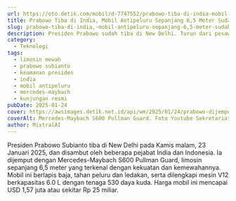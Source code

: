 ```yaml
---
url: https://oto.detik.com/mobil/d-7747552/prabowo-tiba-di-india-mobil-antipeluru-sepanjang-6-5-meter-sudah-menanti
title: Prabowo Tiba di India, Mobil Antipeluru Sepanjang 6,5 Meter Sudah Menanti
slug: prabowo-tiba-di-india,-mobil-antipeluru-sepanjang-6,5-meter-sudah-menanti
description: Presiden Prabowo sudah tiba di New Delhi. Turun dari pesawat, Prabowo sudah dijemput limosin sepanjang 6,5 meter.
category:
  - Teknologi
tags:
  - limosin mewah
  - prabowo subianto
  - keamanan presiden
  - india
  - mobil antipeluru
  - mercedes-maybach
  - kunjungan resmi
pubDate: 2025-01-24
cover: https://awsimages.detik.net.id/api/wm/2025/01/24/prabowo-dijemput-mercedes-maybach-s600-pullman-guard_169.png?wid=54&w=650&v=1&t=jpeg
coverAlt: Mercedes-Maybach S600 Pullman Guard. Foto Youtube Sekretariat Presiden
author: MixtralAI
---
```

Presiden Prabowo Subianto tiba di New Delhi pada Kamis malam, 23 Januari 2025, dan disambut oleh beberapa pejabat India dan Indonesia. Ia dijemput dengan Mercedes-Maybach S600 Pullman Guard, limosin sepanjang 6,5 meter yang terkenal dengan kekuatan dan kemewahannya. Mobil ini berlapis baja, tahan peluru dan ledakan, serta dilengkapi mesin V12 berkapasitas 6.0 L dengan tenaga 530 daya kuda. Harga mobil ini mencapai USD 1,57 juta atau sekitar Rp 25 miliar.
